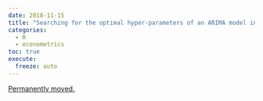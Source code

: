 ```yaml
---
date: 2018-11-15
title: "Searching for the optimal hyper-parameters of an ARIMA model in parallel: the tidy gridsearch approach"
categories:
  - R
  - econometrics
toc: true
execute:
  freeze: auto
---
```


[Permanently moved.](../../posts/2018-11-15-tidy_gridsearch.qmd)

